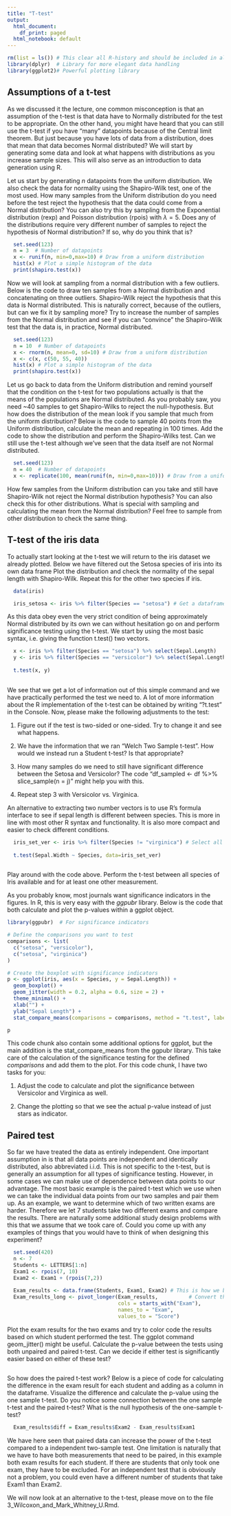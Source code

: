 ```yaml
---
title: "T-test"
output:
  html_document:
    df_print: paged
  html_notebook: default
---
```

```r
rm(list = ls()) # This clear all R-history and should be included in all code
library(dplyr)  # Library for more elegant data handling
library(ggplot2)# Powerful plotting library
```

## Assumptions of a t-test

As we discussed it the lecture, one common misconception is that an assumption of the t-test is that data have to Normally distributed for the test to be appropriate. On the other hand, you might have heard that you can still use the t-test if you have "many" datapoints because of the Central limit theorem. But just because you have lots of data from a distribution, does that mean that data becomes Normal distributed? We will start by generating some data and look at what happens with distributions as you increase sample sizes. This will also serve as an introduction to data generation using R. 

Let us start by generating $n$ datapoints from the uniform distribution. We also check the data for normality using the Shapiro-Wilk test, one of the most used. How many samples from the Uniform distribution do you need before the test reject the hypothesis that the data could come from a Normal distribution? You can also try this by sampling from the Exponential distribution (rexp) and Poisson distribution (rpois) with $\lambda=5$. Does any of the distributions require very different number of samples to reject the hypothesis of Normal distribution? If so, why do you think that is?


```r
  set.seed(123)
  n = 3  # Number of datapoints 
  x <- runif(n, min=0,max=10) # Draw from a uniform distribution
  hist(x) # Plot a simple histogram of the data 
  print(shapiro.test(x))
```

Now we will look at sampling from a normal distribution with a few outliers. Below is the code to draw ten samples from a Normal distribution and concatenating on three outliers. Shapiro-Wilk reject the hypothesis that this data is Normal distributed. This is naturally correct, because of the outliers, but can we fix it by sampling more? Try to increase the number of samples from the Normal distribution and see if you can "convince" the Shapiro-Wilk test that the data is, in practice, Normal distributed.

```r
  set.seed(123)
  n = 10  # Number of datapoints 
  x <- rnorm(n, mean=0, sd=10) # Draw from a uniform distribution
  x <- c(x, c(50, 55, 40))
  hist(x) # Plot a simple histogram of the data 
  print(shapiro.test(x))
```


Let us go back to data from the Uniform distribution and remind yourself that the condition on the t-test for two populations actually is that the means of the populations are Normal distributed. As you probably saw, you need ~40 samples to get Shapiro-Wilks to reject the null-hypothesis. But how does the distribution of the mean look if you sample that much from the uniform distribution? Below is the code to sample 40 points from the Uniform distribution, calculate the mean and repeating in 100 times. Add the code to show the distribution and perform the Shapiro-Wilks test. Can we still use the t-test although we've seen that the data itself are not Normal distributed.

```r
  set.seed(123)
  n = 40  # Number of datapoints 
  x <- replicate(100, mean(runif(n, min=0,max=10))) # Draw from a uniform distribution
```
How few samples from the Uniform distribution can you take and still have Shapiro-Wilk not reject the Normal distribution hypothesis? You can also check this for other distributions. What is special with sampling and calculating the mean from the Normal distribution? Feel free to sample from other distribution to check the same thing.

\newpage

## T-test of the iris data

To actually start looking at the t-test we will return to the iris dataset we already plotted. Below we have filtered out the Setosa species of iris into its own data frame
Plot the distribution and check the normality of the sepal length with Shapiro-Wilk. Repeat this for the other two species if iris.

```r
  data(iris)

  iris_setosa <- iris %>% filter(Species == "setosa") # Get a dataframe with only the Setosa species
```

As this data obey even the very strict condition of being approximately Normal distributed by its own we can without hesitation go on and perform significance testing using the t-test. We start by using the most basic syntax, i.e. giving the function t.test() two vectors.

```r
  x <- iris %>% filter(Species == "setosa") %>% select(Sepal.Length)
  y <- iris %>% filter(Species == "versicolor") %>% select(Sepal.Length)
  
  t.test(x, y)
  
```

We see that we get a lot of information out of this simple command and we have practically performed the test we need to. A lot of more information about the R implementation of the t-test can be obtained by writing "?t.test" in the Console. Now, please make the following adjustments to the test:

1. Figure out if the test is two-sided or one-sided. Try to change it and see what happens.

2. We have the information that we ran "Welch Two Sample t-test". How would we instead run a Student t-test? Is that appropriate?

3. How many samples do we need to still have significant difference between the Setosa and Versicolor? The code "df_sampled <- df %>% slice_sample(n = j)" might help you with this.

4. Repeat step 3 with Versicolor vs. Virginica.

An alternative to extracting two number vectors is to use R's formula interface to see if sepal length is different between species. This is more in line with most other R syntax and functionality. It is also more compact and easier to check different conditions.

```r
  iris_set_ver <- iris %>% filter(Species != "virginica") # Select all rows that is not the Virginica species
  
  t.test(Sepal.Width ~ Species, data=iris_set_ver)
  
```

Play around with the code above. Perform the t-test between all species of Iris available and for at least one other measurement. 

As you probably know, most journals want significance indicators in the figures. In R, this is very easy with the *ggpubr* library. Below is the code that both calculate and plot the p-values within a ggplot object.
```r
library(ggpubr)  # For significance indicators

# Define the comparisons you want to test
comparisons <- list(
  c("setosa", "versicolor"), 
  c("setosa", "virginica")
)

# Create the boxplot with significance indicators
p <- ggplot(iris, aes(x = Species, y = Sepal.Length)) + 
  geom_boxplot() +  
  geom_jitter(width = 0.2, alpha = 0.6, size = 2) +  
  theme_minimal() +  
  xlab("") +  
  ylab("Sepal Length") +  
  stat_compare_means(comparisons = comparisons, method = "t.test", label = "p.signif")  # Add significance brackets

p
```

This code chunk also contain some additional options for ggplot, but the main addition is the stat_compare_means from the ggpubr library. This take care of the calculation of the significance testing for the defined *comparisons* and add them to the plot. For this code chunk, I have two tasks for you:

1. Adjust the code to calculate and plot the significance between Versicolor and Virginica as well.

2. Change the plotting so that we see the actual p-value instead of just stars as indicator.

## Paired test

So far we have treated the data as entirely independent. One important assumption in is that all data points are independent and identically distributed, also abbreviated i.i.d. This is not specific to the t-test, but is generally an assumption for all types of significance testing. However, in some cases we can make use of dependence between data points to our advantage. The most basic example is the paired t-test which we use when we can take the individual data points from our two samples and pair them up. As an example, we want to determine which of two written exams are harder. Therefore we let 7 students take two different exams and compare the results. There are naturally some additional study design problems with this that we assume that we took care of. Could you come up with any examples of things that you would have to think of when designing this experiment? 

```r
  set.seed(420)
  n <- 7
  Students <- LETTERS[1:n]
  Exam1 <- rpois(7, 10)
  Exam2 <- Exam1 + (rpois(7,2)) 
  
  Exam_results <- data.frame(Students, Exam1, Exam2) # This is how we bind vectors into a data frame
  Exam_results_long <- pivot_longer(Exam_results,          # Convert the dataframe to the long format
                                    cols = starts_with("Exam"), 
                                    names_to = "Exam", 
                                    values_to = "Score")
```

Plot the exam results for the two exams and try to color code the results based on which student performed the test. The ggplot command geom_jitter() might be useful. Calculate the p-value between the tests using both unpaired and paired t-test. Can we decide if either test is significantly easier based on either of these test?

```r

```

So how does the paired t-test work? Below is a piece of code for calculating the difference in the exam result for each student and adding as a column in the dataframe. Visualize the difference and calculate the p-value using the one sample t-test. Do you notice some connection between the one sample t-test and the paired t-test? What is the null hypothesis of the one-sample t-test?

```r
  Exam_results$diff = Exam_results$Exam2 - Exam_results$Exam1
```

We have here seen that paired data can increase the power of the t-test compared to a independent two-sample test. One limitation is naturally that we have to have both measurements that need to be paired, in this example both exam results for each student. If there are students that only took one exam, they have to be excluded. For an independent test that is obviously not a problem, you could even have a different number of students that take Exam1 than Exam2. 

We will now look at an alternative to the t-test, please move on to the file 3_Wilcoxon_and_Mark_Whitney_U.Rmd.